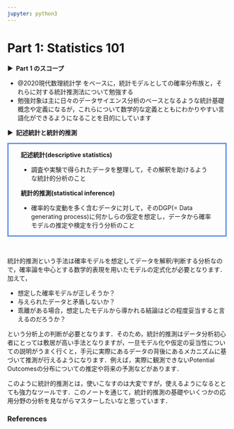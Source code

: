 ```yaml
---
jupyter: python3
---
```


# <strong>Part 1: Statistics 101</strong> {.unnumbered}

<strong > &#9654;&nbsp; Part 1 のスコープ</strong>

- @2020現代数理統計学 をベースに，統計モデルとしての確率分布族と，それらに対する統計推測法について勉強する
- 勉強対象は主に日々のデータサイエンス分析のベースとなるような統計基礎概念や定義になるが，これらについて数学的な定義とともにわかりやすい言語化ができるようになることを目的にしています

<strong > &#9654;&nbsp; 記述統計と統計的推測</strong>

<div style='padding-left: 2em; padding-right: 2em; border-radius: 0em; border-style:solid; border-color:#6495ED;'>
<strong > 記述統計(descriptive statistics)</strong>


- 調査や実験で得られたデータを整理して，その解釈を助けるような統計的分析のこと

<strong >統計的推測(statistical inference)</strong>

- 確率的な変動を多く含むデータに対して，そのDGP(= Data generating process)に何かしらの仮定を想定し，データから確率モデルの推定や検定を行う分析のこと

</div>


<br>

統計的推測という手法は確率モデルを想定してデータを解釈/判断する分析なので，確率論を中心とする数学的表現を用いたモデルの定式化が必要となります．加えて，

- 想定した確率モデルが正しそうか？
- 与えられたデータと矛盾しないか？
- 乖離がある場合，想定したモデルから導かれる結論はどの程度妥当すると言えるのだろうか？

という分析上の判断が必要となります．そのため，統計的推測はデータ分析初心者にとっては敷居が高い手法となりますが，一旦モデル化や仮定の妥当性についての説明がうまく行くと，手元に実際にあるデータの背後にあるメカニズムに基づいて推測が行えるようになります．例えば，実際に観測できないPotential Outcomesの分布についての推定や将来の予測などがあります．

このように統計的推測とは，使いこなすのは大変ですが，使えるようになるととても強力なツールです．このノートを通じて，統計的推測の基礎やいくつかの応用分野の分析を見ながらマスターしたいなと思っています．

### References

::: {#refs}
:::